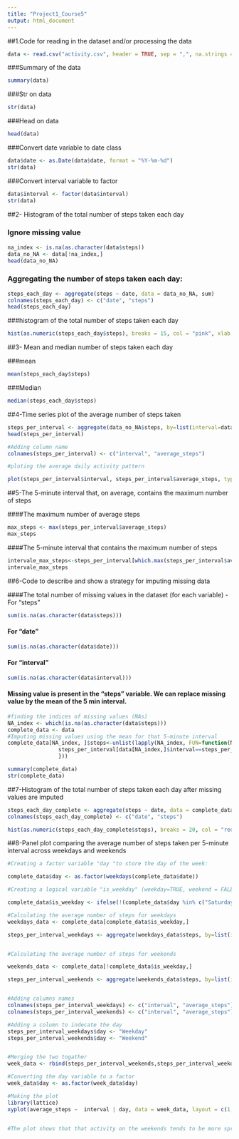 ```yaml
---
title: "Project1_Course5"
output: html_document
---
```

##1.Code for reading in the dataset and/or processing the data


```r
data <- read.csv("activity.csv", header = TRUE, sep = ",", na.strings = "NA")

```

###Summary of the data
```r
summary(data)
```  


###Str on data
```r
str(data)
```


###Head on data
```r
head(data)
```

###Convert date variable to date class
```r
data$date <- as.Date(data$date, format = "%Y-%m-%d")
str(data)
```

###Convert interval variable to factor
```r
data$interval <- factor(data$interval)
str(data)
```


##2- Histogram of the total number of steps taken each day

 
### Ignore missing value
```r
na_index <- is.na(as.character(data$steps))
data_no_NA <- data[!na_index,]
head(data_no_NA)
```


### Aggregating the number of steps taken each day:
```r
steps_each_day <- aggregate(steps ~ date, data = data_no_NA, sum)
colnames(steps_each_day) <- c("date", "steps")
head(steps_each_day)

```

###histogram of the total number of steps taken each day

```r
hist(as.numeric(steps_each_day$steps), breaks = 15, col = "pink", xlab = "Number of Steps", main= "Histogram of the total number of steps taken each day")

```

##3- Mean and median number of steps taken each day

###mean
```r
mean(steps_each_day$steps)

```

###Median
```r
median(steps_each_day$steps)

```


##4-Time series plot of the average number of steps taken


```r
steps_per_interval <- aggregate(data_no_NA$steps, by=list(interval=data_no_NA$interval), FUN=mean)
head(steps_per_interval)

#Adding column name
colnames(steps_per_interval) <- c("interval", "average_steps")

#ploting the average daily activity pattern 

plot(steps_per_interval$interval, steps_per_interval$average_steps, type = "l", xlab = "Interval", ylab = "Average Number of Steps", main = "Average Daily Activity Pattern", col = "blue")
```


##5-The 5-minute interval that, on average, contains the maximum number of steps

####The maximum number of average steps
```r
max_steps <- max(steps_per_interval$average_steps)
max_steps

```

####The 5-minute interval that contains the maximum number of steps
```r
intervale_max_steps<-steps_per_interval[which.max(steps_per_interval$average_steps),]$interval
intervale_max_steps

```

##6-Code to describe and show a strategy for imputing missing data

####The total number of missing values in the dataset (for each variable) - For "steps"
```r
sum(is.na(as.character(data$steps)))
```
#### For "date"
```r
sum(is.na(as.character(data$date)))
```
#### For "interval"
```r
sum(is.na(as.character(data$interval)))
```

#### Missing value is present in the "steps" variable. We can replace missing value by the mean of the 5 min interval.
```r
#finding the indices of missing values (NAs)
NA_index <- which(is.na(as.character(data$steps)))
complete_data <- data
#Imputing missing values using the mean for that 5-minute interval
complete_data[NA_index, ]$steps<-unlist(lapply(NA_index, FUN=function(NA_index){
                steps_per_interval[data[NA_index,]$interval==steps_per_interval$interval,]$average_steps
                }))

summary(complete_data)
str(complete_data)
```

##7-Histogram of the total number of steps taken each day after missing values are imputed

```r
steps_each_day_complete <- aggregate(steps ~ date, data = complete_data, sum)
colnames(steps_each_day_complete) <- c("date", "steps")

hist(as.numeric(steps_each_day_complete$steps), breaks = 20, col = "red", xlab = "Number of Steps", main= "Histogram of the total number of steps taken each day")

```


##8-Panel plot comparing the average number of steps taken per 5-minute interval across weekdays and weekends

```r
#Creating a factor variable "day "to store the day of the week:

complete_data$day <- as.factor(weekdays(complete_data$date))

#Creating a logical variable "is_weekday" (weekday=TRUE, weekend = FALE) :

complete_data$is_weekday <- ifelse(!(complete_data$day %in% c("Saturday","Sunday")), TRUE, FALSE) 

#Calculating the average number of steps for weekdays
weekdays_data <- complete_data[complete_data$is_weekday,]

steps_per_interval_weekdays <- aggregate(weekdays_data$steps, by=list(interval=weekdays_data$interval), FUN=mean)


#Calculating the average number of steps for weekends

weekends_data <- complete_data[!complete_data$is_weekday,]

steps_per_interval_weekends <- aggregate(weekends_data$steps, by=list(interval=weekends_data$interval), FUN=mean)


#Adding columns names
colnames(steps_per_interval_weekdays) <- c("interval", "average_steps")
colnames(steps_per_interval_weekends) <- c("interval", "average_steps")

#Adding a column to indecate the day
steps_per_interval_weekdays$day <- "Weekday"
steps_per_interval_weekends$day <- "Weekend"


#Merging the two togather
week_data <- rbind(steps_per_interval_weekends,steps_per_interval_weekdays)

#Converting the day variable to a factor
week_data$day <- as.factor(week_data$day)

#Making the plot
library(lattice)
xyplot(average_steps ~  interval | day, data = week_data, layout = c(1,2), type ="l", ylab="Number of Steps")


#The plot shows that that activity on the weekends tends to be more spread out over the day compared to the weekdays.


```

